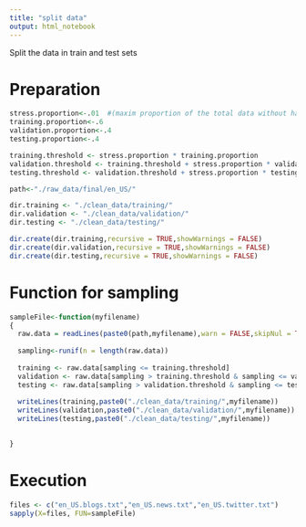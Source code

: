 ```yaml
---
title: "split data"
output: html_notebook
---
```




Split the data in train and test sets


# Preparation

```r

stress.proportion<-.01  #(maxim proportion of the total data without hanging the computer)
training.proportion<-.6
validation.proportion<-.4
testing.proportion<-.4

training.threshold <- stress.proportion * training.proportion
validation.threshold <- training.threshold + stress.proportion * validation.proportion
testing.threshold <- validation.threshold + stress.proportion * testing.proportion

path<-"./raw_data/final/en_US/"

dir.training <- "./clean_data/training/"
dir.validation <- "./clean_data/validation/"
dir.testing <- "./clean_data/testing/"

dir.create(dir.training,recursive = TRUE,showWarnings = FALSE)
dir.create(dir.validation,recursive = TRUE,showWarnings = FALSE)
dir.create(dir.testing,recursive = TRUE,showWarnings = FALSE)
```


# Function for sampling

```r


sampleFile<-function(myfilename)
{
  raw.data = readLines(paste0(path,myfilename),warn = FALSE,skipNul = TRUE);
  
  sampling<-runif(n = length(raw.data))
  
  training <- raw.data[sampling <= training.threshold]
  validation <- raw.data[sampling > training.threshold & sampling <= validation.threshold]
  testing <- raw.data[sampling > validation.threshold & sampling <= testing.threshold]
  
  writeLines(training,paste0("./clean_data/training/",myfilename))
  writeLines(validation,paste0("./clean_data/validation/",myfilename))
  writeLines(testing,paste0("./clean_data/testing/",myfilename))
  

}

```


# Execution

```r


files <- c("en_US.blogs.txt","en_US.news.txt","en_US.twitter.txt")
sapply(X=files, FUN=sampleFile)

```

